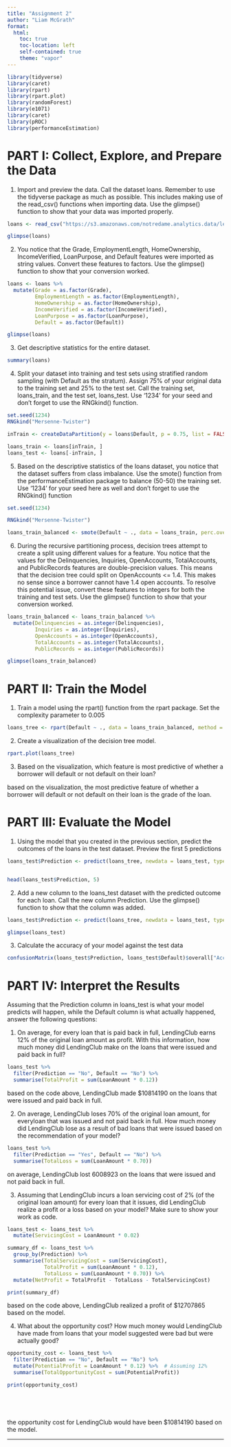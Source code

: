 ---
title: "Assignment 2"
author: "Liam McGrath"
format:
  html:
    toc: true
    toc-location: left
    self-contained: true
    theme: "vapor"
---

```{r}
library(tidyverse)
library(caret)
library(rpart)
library(rpart.plot)
library(randomForest)
library(e1071)
library(caret)
library(pROC)
library(performanceEstimation)
```




# PART I: Collect, Explore, and Prepare the Data

1. Import and preview the data. Call the dataset loans. Remember to use the
tidyverse package as much as possible. This includes making use of the
read_csv() functions when importing data. Use the glimpse() function
to show that your data was imported properly.

```{r}
loans <- read_csv("https://s3.amazonaws.com/notredame.analytics.data/lendingclub.csv")

glimpse(loans)
```

2. You notice that the Grade, EmploymentLength, HomeOwnership,
IncomeVerified, LoanPurpose, and Default features were
imported as string values. Convert these features to factors. Use the
glimpse() function to show that your conversion worked.


```{r}
loans <- loans %>%
  mutate(Grade = as.factor(Grade),
         EmploymentLength = as.factor(EmploymentLength),
         HomeOwnership = as.factor(HomeOwnership),
         IncomeVerified = as.factor(IncomeVerified),
         LoanPurpose = as.factor(LoanPurpose),
         Default = as.factor(Default))

glimpse(loans)
```

3. Get descriptive statistics for the entire dataset.

```{r}
summary(loans)
```


4. Split your dataset into training and test sets using stratified random sampling
(with Default as the stratum). Assign 75% of your original data to the
training set and 25% to the test set. Call the training set, loans_train,
and the test set, loans_test. Use ‘1234’ for your seed and don’t forget to
use the RNGkind() function.

```{r}
set.seed(1234)
RNGkind("Mersenne-Twister")

inTrain <- createDataPartition(y = loans$Default, p = 0.75, list = FALSE)

loans_train <- loans[inTrain, ]
loans_test <- loans[-inTrain, ]
```


5. Based on the descriptive statistics of the loans dataset, you notice that the
dataset suffers from class imbalance. Use the smote() function from the
performanceEstimation package to balance (50-50) the training set.
Use ‘1234’ for your seed here as well and don’t forget to use the
RNGkind() function

```{r}
set.seed(1234)

RNGkind("Mersenne-Twister")

loans_train_balanced <- smote(Default ~ ., data = loans_train, perc.over = 100, k = 5)

```



6. During the recursive partitioning process, decision trees attempt to create a
split using different values for a feature. You notice that the values for the
Delinquencies, Inquiries, OpenAccounts, TotalAccounts,
and PublicRecords features are double-precision values. This means that
the decision tree could split on OpenAccounts <= 1.4. This makes no
sense since a borrower cannot have 1.4 open accounts. To resolve this
potential issue, convert these features to integers for both the training and test
sets. Use the glimpse() function to show that your conversion worked.

```{r}
loans_train_balanced <- loans_train_balanced %>%
  mutate(Delinquencies = as.integer(Delinquencies),
         Inquiries = as.integer(Inquiries),
         OpenAccounts = as.integer(OpenAccounts),
         TotalAccounts = as.integer(TotalAccounts),
         PublicRecords = as.integer(PublicRecords))

glimpse(loans_train_balanced)
```



# PART II: Train the Model

1. Train a model using the rpart() function from the rpart package. Set the
complexity parameter to 0.005

```{r}
loans_tree <- rpart(Default ~ ., data = loans_train_balanced, method = "class", cp = 0.005)
```


2. Create a visualization of the decision tree model.

```{r}
rpart.plot(loans_tree)
```


3. Based on the visualization, which feature is most predictive of whether a borrower will default or not default on their loan?

based on the visualization, the most predictive feature of whether a borrower will default or not default on their loan is the grade of the loan. 


 


# PART III: Evaluate the Model

1. Using the model that you created in the previous section, predict the outcomes
of the loans in the test dataset. Preview the first 5 predictions

```{r}
loans_test$Prediction <- predict(loans_tree, newdata = loans_test, type = "class")


head(loans_test$Prediction, 5)
```


2. Add a new column to the loans_test dataset with the predicted outcome
for each loan. Call the new column Prediction. Use the glimpse()
function to show that the column was added.

```{r}

loans_test$Prediction <- predict(loans_tree, newdata = loans_test, type = "class")

glimpse(loans_test)

```


3. Calculate the accuracy of your model against the test data

```{r}
confusionMatrix(loans_test$Prediction, loans_test$Default)$overall["Accuracy"]

```


# PART IV: Interpret the Results
Assuming that the Prediction column in loans_test is what your model
predicts will happen, while the Default column is what actually happened, answer
the following questions:

1. On average, for every loan that is paid back in full, LendingClub earns 12% of the original loan amount as profit. With this information, how much money did LendingClub make on the loans that were issued and paid back in full?

```{r}
loans_test %>%
  filter(Prediction == "No", Default == "No") %>%
  summarise(TotalProfit = sum(LoanAmount * 0.12))
```
based on the code above, LendingClub made $10814190 on the loans that were issued and paid back in full.




2. On average, LendingClub loses 70% of the original loan amount, for everyloan that was issued and not paid back in full. How much money did LendingClub lose as a result of bad loans that were issued based on the recommendation of your model?

```{r}

loans_test %>%
  filter(Prediction == "Yes", Default == "No") %>%
  summarise(TotalLoss = sum(LoanAmount * 0.70))


```
on average, LendingClub lost 6008923 on the loans that were issued and not paid back in full.

3. Assuming that LendingClub incurs a loan servicing cost of 2% (of the original loan amount) for every loan that it issues, did LendingClub realize a profit or a loss based on your model? Make sure to show your work as code.


```{r}



loans_test <- loans_test %>%
  mutate(ServicingCost = LoanAmount * 0.02)

summary_df <- loans_test %>%
  group_by(Prediction) %>%
  summarise(TotalServicingCost = sum(ServicingCost),
            TotalProfit = sum(LoanAmount * 0.12),
            TotalLoss = sum(LoanAmount * 0.70)) %>%
  mutate(NetProfit = TotalProfit - TotalLoss - TotalServicingCost)

print(summary_df)


```

based on the code above, LendingClub realized a profit of $12707865 based on the model.




4. What about the opportunity cost? How much money would LendingClub
have made from loans that your model suggested were bad but were actually
good?

```{r}


opportunity_cost <- loans_test %>%
  filter(Prediction == "No", Default == "No") %>%
  mutate(PotentialProfit = LoanAmount * 0.12) %>%  # Assuming 12% 
  summarise(TotalOpportunityCost = sum(PotentialProfit))

print(opportunity_cost)






```
the opportunity cost for LendingClub would have been $10814190 based on the model.

---
